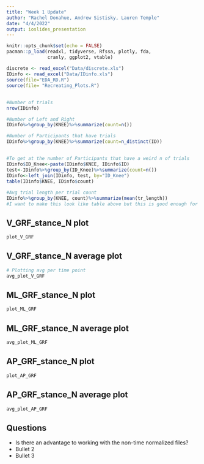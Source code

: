 ```yaml
---
title: "Week 1 Update"
author: "Rachel Donahue, Andrew Sistisky, Lauren Temple"
date: "4/4/2022"
output: ioslides_presentation
---
```


```r
knitr::opts_chunk$set(echo = FALSE)
pacman::p_load(readxl, tidyverse, Rfssa, plotly, fda,
               cranly, ggplot2, vtable)

discrete <- read_excel("Data/discrete.xls")
IDinfo <- read_excel("Data/IDinfo.xls")
source(file="EDA_RD.R")
source(file= "Recreating_Plots.R")
```

## 
```r
#Number of trials
nrow(IDinfo)

#Number of Left and Right
IDinfo%>%group_by(KNEE)%>%summarize(count=n())

#Number of Participants that have trials
IDinfo%>%group_by(KNEE)%>%summarize(count=n_distinct(ID))
```

##
```r
#To get at the number of Participants that have a weird n of trials
IDinfo$ID_Knee<-paste(IDinfo$KNEE, IDinfo$ID)
test<-IDinfo%>%group_by(ID_Knee)%>%summarize(count=n())
IDinfo<-left_join(IDinfo, test, by="ID_Knee")
table(IDinfo$KNEE, IDinfo$count)

#Avg trial length per trial count
IDinfo%>%group_by(KNEE, count)%>%summarize(mean(tr_length))
#I want to make this look like table above but this is good enough for now 
```

## V_GRF_stance_N plot
```r
plot_V_GRF 
```

## V_GRF_stance_N average plot
```r
# Plotting avg per time point
avg_plot_V_GRF
```

## ML_GRF_stance_N plot

```r
plot_ML_GRF
```

## ML_GRF_stance_N average plot
```r
avg_plot_ML_GRF
```

## AP_GRF_stance_N plot
```r
plot_AP_GRF
```

## AP_GRF_stance_N average plot
```r
avg_plot_AP_GRF
```


## Questions

- Is there an advantage to working with the non-time normalized files?
- Bullet 2
- Bullet 3
